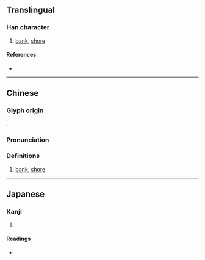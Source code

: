 {{character info/new}}
==Translingual==

===Han character===
{{Han char|rn=85|rad=水|as=11|sn=14|four=31127|canj=EMVB|ids=⿰氵脣}}

# [[bank]], [[shore]]

====References====
* {{Han ref|kx=0645.280|dkj=18135|dj=1055.030|hdz=31720.040|uh=6F18|ud=28440|bh=E27A|bd=57978}}

----

==Chinese==
{{zh-forms}}
===Glyph origin===
{{Han compound|水|alt1=氵|脣|c1=s|c2=p|t1=river|ls=psc}}.

===Pronunciation===
{{zh-pron
|m=chún
|c=seon4
|mn=tûn
|mc=y
|oc=y
|ma=
|cat=n
}}

===Definitions===
{{zh-hanzi}}

# [[bank]], [[shore]]

----

==Japanese==

===Kanji===
{{ja-kanji|grade=|rs=水11}}

# {{rfdef|ja|sort=水11}}

====Readings====
* {{ja-readings|on=[[しん]] (shin), [[じん]] (jin)|kun=[[みずぎわ]] (mizugiwa)}}